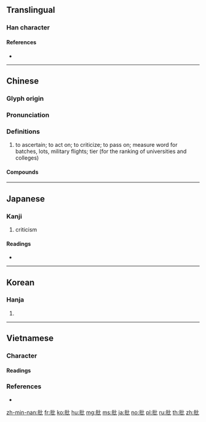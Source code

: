 {{character info/new}}
==Translingual==

===Han character===
{{Han char|rn=64|rad=手|as=04|sn=7|four=51010|canj=QPP|ids=⿰扌比}}

====References====
* {{Han ref|kx=0419.120|dkj=11845|dj=0766.040|hdz=31835.050|uh=6279|ud=25209|bh=A7E5|bd=42981}}

----

==Chinese==
{{zh-forms}}

===Glyph origin===
{{Han etym}}

===Pronunciation===
{{zh-pron
|m=pī
|m-s=pei1/pi1
|m-s_note=originally pi1, but changed to pei1 because of homophony with {{l|zh|屄}}
|c=pai1
|h=pfs=phî
|mn=phe/qz,tw,xm:phoe
|mc=y
|oc=y
|cat=v
}}

===Definitions===
{{zh-hanzi}}

# to ascertain; to act on; to criticize; to pass on; measure word for batches, lots, military flights; tier (for the ranking of universities and colleges) {{attention|zh|needs check/formatting}}

====Compounds====
{{zh-der|審批|勾批|報批|差批|引繩批根|岔批兒|分批|一批|大批|假批子|印象批評|催批|批銷|批首|橫批|批閱|批詔|批逆鱗|抹月批風|批注|批點|批准|批頭棍|批命|批判|批改|批頭竹片|批尸|批條|批件|批撥|批發市場|批單|批發價格|搗虛批吭|批較|批削|批轉|批貨|朱批|批駁|批辦|手批|硃批|批註|批抹|批頭|批胸|批書|批迴|批購|批子|批行|眉批|批量|批紅判白|批語|文學批評|批發|批文|批次處理|批發價|批判哲學|批回|批覆|批八字|批頰|批發商|批答|批示|核批|批價|批亢擣虛|批鬥|批評|批郤導窾|批風抹月|解批|竹批兒|躉批|註批|自我批評|解析批評|薄批細切}}

{{zh-cat|Intermediate}}

----

==Japanese==

===Kanji===
{{ja-kanji|grade=6|rs=手04}}

# criticism
====Readings====
* {{ja-readings|goon=[[はい]] (hai)|kanon=[[へい]] (hei)|kanyoon=[[ひ]] (hi)|kun=[[うつ]] (utsu)}}

----

==Korean==

===Hanja===
{{ko-hanja|hangeul=[[비]], [[별]]}}

# {{defn|lang=ko|sort=手04}}

----

==Vietnamese==

===Character===
====Readings====
{{vi-readings|hanviet=phi|nom=phê, phe, phây|rs=手04}}

===References===
* {{R:WinVNKey:Lê Sơn Thanh}}

[[zh-min-nan:批]]
[[fr:批]]
[[ko:批]]
[[hu:批]]
[[mg:批]]
[[ms:批]]
[[ja:批]]
[[no:批]]
[[pl:批]]
[[ru:批]]
[[th:批]]
[[zh:批]]